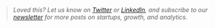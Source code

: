 > _Loved this? Let us know on [Twitter](https://twitter.com/posthog) or [LinkedIn](https://linkedin.com/company/posthog), and subscribe to our [newsletter](https://newsletter.posthog.com) for more posts on startups, growth, and analytics._
